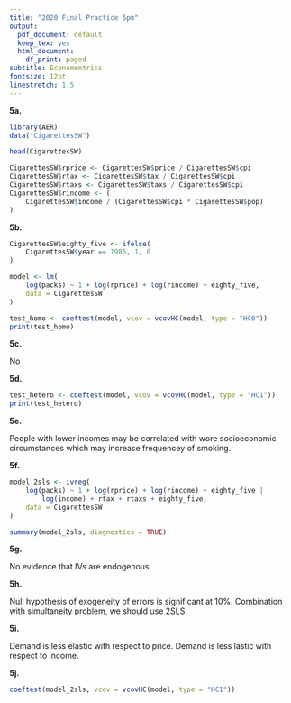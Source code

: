```yaml
---
title: "2020 Final Practice 5pm"
output:
  pdf_document: default
  keep_tex: yes
  html_document:
    df_print: paged
subtitle: Economemtrics 
fontsize: 12pt
linestretch: 1.5
---
```


**5a.**
```r
library(AER)
data("CigarettesSW")

head(CigarettesSW)

CigarettesSW$rprice <- CigarettesSW$price / CigarettesSW$cpi
CigarettesSW$rtax <- CigarettesSW$tax / CigarettesSW$cpi
CigarettesSW$rtaxs <- CigarettesSW$taxs / CigarettesSW$cpi
CigarettesSW$rincome <- (
    CigarettesSW$income / (CigarettesSW$cpi * CigarettesSW$pop)
)
```

**5b.**
```r
CigarettesSW$eighty_five <- ifelse(
    CigarettesSW$year == 1985, 1, 0
)

model <- lm(
    log(packs) ~ 1 + log(rprice) + log(rincome) + eighty_five,
    data = CigarettesSW
)

test_homo <- coeftest(model, vcov = vcovHC(model, type = "HC0"))
print(test_homo)
```

**5c.**

No

**5d.**

```r
test_hetero <- coeftest(model, vcov = vcovHC(model, type = "HC1"))
print(test_hetero)
```

**5e.**

People with lower incomes may be correlated with wore socioeconomic circumstances which may increase frequencey of smoking.

**5f.**

```r
model_2sls <- ivreg(
    log(packs) ~ 1 + log(rprice) + log(rincome) + eighty_five |
        log(income) + rtax + rtaxs + eighty_five,
    data = CigarettesSW
)

summary(model_2sls, diagnostics = TRUE)
```

**5g.**

No evidence that IVs are endogenous

**5h.**

Null hypothesis of exogeneity of errors is significant at 10%. Combination with simultaneity problem, we should use 2SLS.

**5i.**

Demand is less elastic with respect to price. Demand is less lastic with respect to income.

**5j.**

```r
coeftest(model_2sls, vcov = vcovHC(model, type = "HC1"))
```